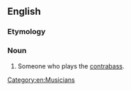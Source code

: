 ==English==

===Etymology===
{{suffix|en|contrabass|ist}}

===Noun===
{{en-noun}}

# Someone who plays the [[contrabass]].

[[Category:en:Musicians]]